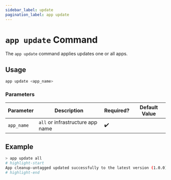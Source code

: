 ```yaml
---
sidebar_label: update
pagination_label: app update
---
```


# `app update` Command

The `app update` command applies updates one or all apps.

## Usage

```bash
app update <app_name>
```

### Parameters

| Parameter  | Description                      | Required? | Default Value |
| ---------- | -------------------------------- | --------- | ------------- |
| `app_name` | `all` or infrastructure app name | ✔️        |               |

## Example

```bash
> app update all
# highlight-start
App cleanup-untagged updated successfully to the latest version (1.0.0)
# highlight-end
```
